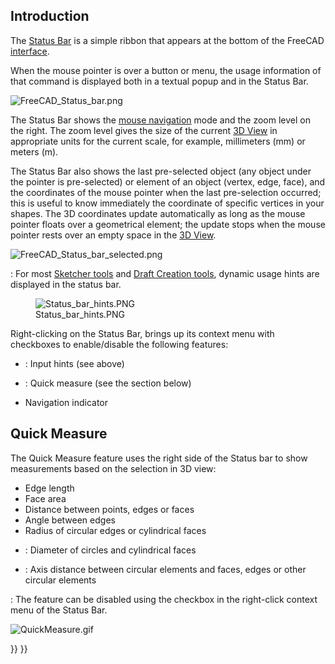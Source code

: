 <languages/>
<translate>

== Introduction == <!--T:1-->

<!--T:2-->
The [[Status_Bar|Status Bar]] is a simple ribbon that appears at the bottom of the FreeCAD [[interface|interface]].

<!--T:3-->
When the mouse pointer is over a button or menu, the usage information of that command is displayed both in a textual popup and in the Status Bar.

</translate>
[[File:FreeCAD_Status_bar.png]]
<translate>

<!--T:6-->
The Status Bar shows the [[Mouse_navigation|mouse navigation]] mode and the zoom level on the right. The zoom level gives the size of the current [[3D_View|3D View]] in appropriate units for the current scale, for example, millimeters (mm) or meters (m).

<!--T:7-->
The Status Bar also shows the last pre-selected object (any object under the pointer is pre-selected) or element of an object (vertex, edge, face), and the coordinates of the mouse pointer when the last pre-selection occurred; this is useful to know immediately the coordinate of specific vertices in your shapes. The 3D coordinates update automatically as long as the mouse pointer floats over a geometrical element; the update stops when the mouse pointer rests over an empty space in the [[3D_View|3D View]].

</translate>
[[File:FreeCAD_Status_bar_selected.png]]
<translate>

<!--T:14-->
{{Version|1.1}}: For most [[Sketcher_Workbench#Tools|Sketcher tools]] and [[Draft_Workbench#Drafting|Draft Creation tools]], dynamic usage hints are displayed in the status bar.

<!--T:15-->
[[File:Status_bar_hints.PNG]]

Right-clicking on the Status Bar, brings up its context menu with checkboxes to enable/disable the following features:
* {{Version|1.1}}: Input hints (see above)
* {{Version|1.1}}: Quick measure (see the section below)
* Navigation indicator

== Quick Measure == <!--T:10-->

<!--T:11-->
{{Version|1.0}}

<!--T:12-->
The Quick Measure feature uses the right side of the Status bar to show measurements based on the selection in 3D view:
* Edge length
* Face area 
* Distance between points, edges or faces
* Angle between edges
* Radius of circular edges or cylindrical faces
* {{Version|1.1}}: Diameter of circles and cylindrical faces
* {{Version|1.1}}: Axis distance between circular elements and faces, edges or other circular elements

<!--T:13-->
{{Version|1.1}}: The feature can be disabled using the checkbox in the right-click context menu of the Status Bar.

</translate>
[[File:QuickMeasure.gif]]
<translate>


</translate>
{{Interface navi{{#translation:}}}}
{{Userdocnavi{{#translation:}}}}